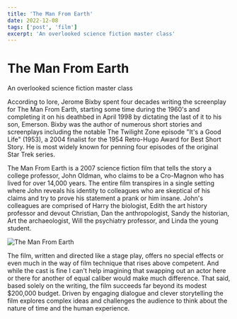 ```yaml
---
title: 'The Man From Earth'
date: 2022-12-08
tags: ['post', 'film']
excerpt: 'An overlooked science fiction master class'
---
```



<hgroup>
	<h1>The Man From Earth</h1>
	<p>An overlooked science fiction master class</p>
</hgroup>

<div class="mt-6">
	<div>
		According to lore, Jerome Bixby spent four decades writing the screenplay for The Man From Earth, starting some time during the 1960's and completing it on his deathbed in April 1998 by dictating the last of it to his son, Emerson. Bixby was the author of numerous short stories and screenplays including the notable The Twilight Zone episode "It's a Good Life" (1953), a 2004 finalist for the 1954 Retro-Hugo Award for Best Short Story. He is most widely known for penning four episodes of the original Star Trek series.
	</div>
	<div class="max-w-sm mx-auto">
		<FilmWidget filmData={ManFromEarth} posterPath={`/assets/films/13363-The-Man-from-Earth/poster.jpg`} />
	</div>
</div>




The Man From Earth is a 2007 science fiction film that tells the story a college professor, John Oldman, who claims to be a Cro-Magnon who has lived for over 14,000 years. The entire film transpires in a single setting where John reveals his identity to colleagues who are skeptical of his claims and try to prove his statement a prank or him insane. John's colleagues are comprised of Harry the biologist, Edith the art history professor and devout Christian, Dan the anthropologist, Sandy the historian, Art the archaeologist, Will the psychiatry professor, and Linda the young student.

<div class="flex align-center fluid image justify-center m-3">

![The Man From Earth](./scene.jpg)

</div>

The film, written and directed like a stage play, offers no special effects or even much in the way of film technique that rises above competent. And while the cast is fine I can't help imagining that swapping out an actor here or there for another of equal caliber would make much difference. That said, based solely on the writing, the film succeeds far beyond its modest $200,000 budget. Driven by engaging dialogue and clever storytelling the film explores complex ideas and challenges the audience to think about the nature of time and the human experience.
